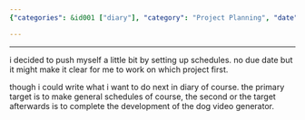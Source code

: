 ```yaml
---
{"categories": &id001 ["diary"], "category": "Project Planning", "date": "2022-08-17 19:35:56", "description": "The author implemented schedules to prioritize their projects, with the primary objective being general schedule creation and a secondary goal of completing the development of a dog video generator.", "tags": *id001, "title": "2022-08-18-03-35-56"}

---
```


------

i decided to push myself a little bit by setting up schedules. no due date but it might make it clear for me to work on which project first.

though i could write what i want to do next in diary of course. the primary target is to make general schedules of course, the second or the target afterwards is to complete the development of the dog video generator.

